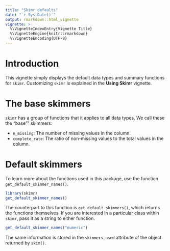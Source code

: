 ```yaml
---
title: "Skimr defaults"
date: "`r Sys.Date()`"
output: rmarkdown::html_vignette
vignette: >
  %\VignetteIndexEntry{Vignette Title}
  %\VignetteEngine{knitr::rmarkdown}
  %\VignetteEncoding{UTF-8}
---
```


# Introduction

This vignette simply displays the default data types and summary functions for
`skimr`. Customizing `skimr` is explained in the **Using Skimr** vignette.

# The base skimmers

`skimr` has a group of functions that it applies to all data types. We call
these the "base"" skimmers:

*  `n_missing`: The number of missing values in the column.
*  `complete_rate`: The ratio of non-missing values to the total values in the
   column.

# Default skimmers

To learn more about the functions used in this package, use the function
`get_default_skimmer_names()`.

```r
library(skimr)
get_default_skimmer_names()
```

The counterpart to this function is `get_default_skimmers()`, which returns the
functions themselves. If you are interested in a particular class within
`skimr`, pass it as a string to either function.

```r
get_default_skimmer_names("numeric")
```

The same information is stored in the `skimmers_used` attribute of the object
returned by `skim()`.
